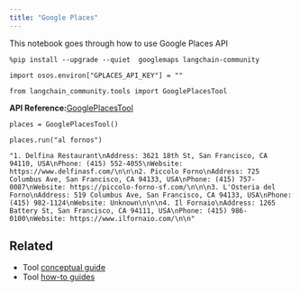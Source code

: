 ```yaml
---
title: "Google Places"
---
```


This notebook goes through how to use Google Places API

```
%pip install --upgrade --quiet  googlemaps langchain-community
```

```
import osos.environ["GPLACES_API_KEY"] = ""
```

```
from langchain_community.tools import GooglePlacesTool
```

**API Reference:**[GooglePlacesTool](https://python.langchain.com/api_reference/community/tools/langchain_community.tools.google_places.tool.GooglePlacesTool.html)

```
places = GooglePlacesTool()
```

```
places.run("al fornos")
```

```
"1. Delfina Restaurant\nAddress: 3621 18th St, San Francisco, CA 94110, USA\nPhone: (415) 552-4055\nWebsite: https://www.delfinasf.com/\n\n\n2. Piccolo Forno\nAddress: 725 Columbus Ave, San Francisco, CA 94133, USA\nPhone: (415) 757-0087\nWebsite: https://piccolo-forno-sf.com/\n\n\n3. L'Osteria del Forno\nAddress: 519 Columbus Ave, San Francisco, CA 94133, USA\nPhone: (415) 982-1124\nWebsite: Unknown\n\n\n4. Il Fornaio\nAddress: 1265 Battery St, San Francisco, CA 94111, USA\nPhone: (415) 986-0100\nWebsite: https://www.ilfornaio.com/\n\n"
```

## Related

* Tool [conceptual guide](/oss/concepts/tools)
* Tool [how-to guides](/oss/how_to/#tools)
